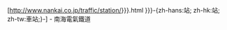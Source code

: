 [http://www.nankai.co.jp/traffic/station/{{{1|{{{filename}}}}}}.html {{{2|{{{name}}}}}}-{zh-hans:站; zh-hk:站; zh-tw:車站;}-] - 南海電氣鐵道